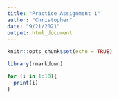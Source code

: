 ---
title: "Practice Assignment 1"
author: "Christopher"
date: "9/21/2021"
output: html_document
---

```{r setup, include=FALSE}
knitr::opts_chunk$set(echo = TRUE)
```


```{r}
library(rmarkdown)
```




```{r}
for (i in 1:10){
  print(i)
}
```

